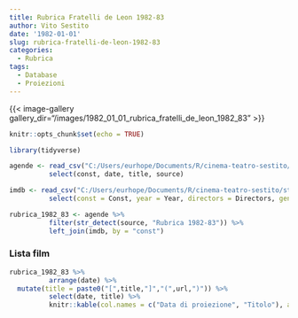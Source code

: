 ```yaml
---
title: Rubrica Fratelli de Leon 1982-83
author: Vito Sestito
date: '1982-01-01'
slug: rubrica-fratelli-de-leon-1982-83
categories:
  - Rubrica
tags:
  - Database
  - Proiezioni
---
```


{{< image-gallery gallery_dir="/images/1982_01_01_rubrica_fratelli_de_leon_1982_83" >}}
```r
knitr::opts_chunk$set(echo = TRUE)

library(tidyverse)

agende <- read_csv("C:/Users/eurhope/Documents/R/cinema-teatro-sestito/static/data/programmazione_agende.csv") %>%
          select(const, date, title, source)

imdb <- read_csv("C:/Users/eurhope/Documents/R/cinema-teatro-sestito/static/data/programmazione_imdb.csv") %>%
          select(const = Const, year = Year, directors = Directors, genres = Genres, imdb_rating = `IMDb Rating`, runtime = `Runtime (mins)`, url = URL)

rubrica_1982_83 <- agende %>%
          filter(str_detect(source, "Rubrica 1982-83")) %>%
          left_join(imdb, by = "const")
```
### Lista film
```r
rubrica_1982_83 %>%
          arrange(date) %>%
  mutate(title = paste0("[",title,"]","(",url,")")) %>%
          select(date, title) %>%
          knitr::kable(col.names = c("Data di proiezione", "Titolo"), align = c("l", "l", "l"))
```